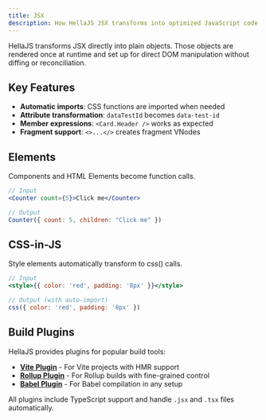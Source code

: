 ```yaml
---
title: JSX
description: How HellaJS JSX transforms into optimized JavaScript code.
---
```



HellaJS transforms JSX directly into plain objects. Those objects are rendered once at runtime and set up for direct DOM manipulation without diffing or reconciliation.

## Key Features

- **Automatic imports**: CSS functions are imported when needed
- **Attribute transformation**: `dataTestId` becomes `data-test-id`
- **Member expressions**: `<Card.Header />` works as expected
- **Fragment support**: `<>...</>` creates fragment VNodes

## Elements
Components and HTML Elements become function calls.
```jsx
// Input
<Counter count={5}>Click me</Counter>

// Output
Counter({ count: 5, children: "Click me" })
```

## CSS-in-JS
Style elements automatically transform to css() calls.
```jsx
// Input
<style>{{ color: 'red', padding: '8px' }}</style>

// Output (with auto-import)
css({ color: 'red', padding: '8px' })
```

## Build Plugins

HellaJS provides plugins for popular build tools:

- **[Vite Plugin](/plugins/vite)** - For Vite projects with HMR support
- **[Rollup Plugin](/plugins/rollup)** - For Rollup builds with fine-grained control  
- **[Babel Plugin](/plugins/babel)** - For Babel compilation in any setup

All plugins include TypeScript support and handle `.jsx` and `.tsx` files automatically.